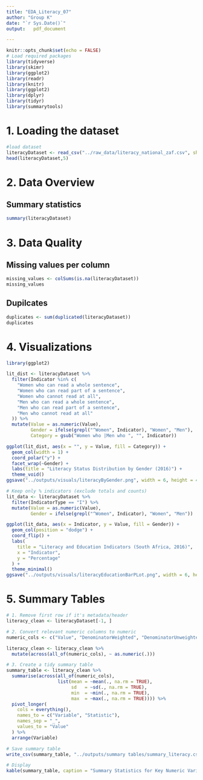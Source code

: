 ```yaml
---
title: "EDA_Literacy_07"
author: "Group K"
date: "`r Sys.Date()`"
output:   pdf_document

---
```


```r
knitr::opts_chunk$set(echo = FALSE)
# Load required packages
library(tidyverse)
library(skimr)
library(ggplot2)
library(readr)
library(knitr)
library(ggplot2)
library(dplyr)
library(tidyr)
library(summarytools)
```
# 1. Loading the dataset 

```r
#load dataset
literacyDataset <- read_csv("../raw_data/literacy_national_zaf.csv", show_col_types = FALSE)
head(literacyDataset,5)

```
# 2. Data Overview

## Summary statistics
```r
summary(literacyDataset)
```

# 3. Data Quality 

## Missing values per column
```r
missing_values <- colSums(is.na(literacyDataset))
missing_values
```

## Dupilcates
```r
duplicates <- sum(duplicated(literacyDataset))
duplicates
```
# 4. Visualizations

```r
library(ggplot2)

lit_dist <- literacyDataset %>%
  filter(Indicator %in% c(
    "Women who can read a whole sentence",
    "Women who can read part of a sentence",
    "Women who cannot read at all",
    "Men who can read a whole sentence",
    "Men who can read part of a sentence",
    "Men who cannot read at all"
  )) %>%
  mutate(Value = as.numeric(Value),
         Gender = ifelse(grepl("^Women", Indicator), "Women", "Men"),
         Category = gsub("Women who |Men who ", "", Indicator))

ggplot(lit_dist, aes(x = "", y = Value, fill = Category)) +
  geom_col(width = 1) +
  coord_polar("y") +
  facet_wrap(~Gender) +
  labs(title = "Literacy Status Distribution by Gender (2016)") +
  theme_void()
ggsave("../outputs/visuals/literacyByGender.png", width = 6, height = 4)


```
```r
# Keep only % indicators (exclude totals and counts)
lit_data <- literacyDataset %>%
  filter(IndicatorType == "I") %>%
  mutate(Value = as.numeric(Value),
         Gender = ifelse(grepl("^Women", Indicator), "Women", "Men"))

ggplot(lit_data, aes(x = Indicator, y = Value, fill = Gender)) +
  geom_col(position = "dodge") +
  coord_flip() +
  labs(
    title = "Literacy and Education Indicators (South Africa, 2016)",
    x = "Indicator",
    y = "Percentage"
  ) +
  theme_minimal()
ggsave("../outputs/visuals/literacyEducationBarPLot.png", width = 6, height = 4)


```

# 5. Summary Tables

```r
# 1. Remove first row if it's metadata/header
literacy_clean <- literacyDataset[-1, ]  

# 2. Convert relevant numeric columns to numeric
numeric_cols <- c("Value", "DenominatorWeighted", "DenominatorUnweighted", "CILow", "CIHigh")

literacy_clean <- literacy_clean %>%
  mutate(across(all_of(numeric_cols), ~ as.numeric(.)))

# 3. Create a tidy summary table
summary_table <- literacy_clean %>%
  summarise(across(all_of(numeric_cols),
                   list(mean = ~mean(., na.rm = TRUE),
                        sd   = ~sd(., na.rm = TRUE),
                        min  = ~min(., na.rm = TRUE),
                        max  = ~max(., na.rm = TRUE)))) %>%
  pivot_longer(
    cols = everything(),
    names_to = c("Variable", "Statistic"),
    names_sep = "_",
    values_to = "Value"
  ) %>%
  arrange(Variable)

# Save summary table
write_csv(summary_table, "../outputs/summary tables/summary_literacy.csv")

# Display
kable(summary_table, caption = "Summary Statistics for Key Numeric Variables in the Literacy Dataset")
```

